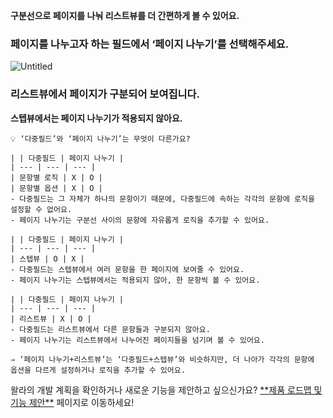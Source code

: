 
<Callout type='info' emoji="🔔">**구분선으로 페이지를 나눠 리스트뷰를 더 간편하게 볼 수 있어요.**</Callout>

### 페이지를 나누고자 하는 필드에서 ‘페이지 나누기’를 선택해주세요.

![Untitled](https://paprikastorage.com/images%2FdividingPage%2Fko%2F0.png)

### 리스트뷰에서 페이지가 구분되어 보여집니다.

<Callout type='warning' emoji="⚠️">**스텝뷰에서는 페이지 나누기가 적용되지 않아요.**</Callout>


    💡 ‘다중필드’와 ‘페이지 나누기’는 무엇이 다른가요?

    | | 다중필드 | 페이지 나누기 |
    | --- | --- | --- |
    | 문항별 로직 | X | O |
    | 문항별 옵션 | X | O |
    - 다중필드는 그 자체가 하나의 문항이기 때문에, 다중필드에 속하는 각각의 문항에 로직을 설정할 수 없어요.
    - 페이지 나누기는 구분선 사이의 문항에 자유롭게 로직을 추가할 수 있어요.

    | | 다중필드 | 페이지 나누기 |
    | --- | --- | --- |
    | 스텝뷰 | O | X |
    - 다중필드는 스텝뷰에서 여러 문항을 한 페이지에 보여줄 수 있어요.
    - 페이지 나누기는 스텝뷰에서는 적용되지 않아, 한 문항씩 볼 수 있어요.

    | | 다중필드 | 페이지 나누기 |
    | --- | --- | --- |
    | 리스트뷰 | X | O |
    - 다중필드는 리스트뷰에서 다른 문항들과 구분되지 않아요.
    - 페이지 나누기는 리스트뷰에서 나누어진 페이지들을 넘기며 볼 수 있어요.

    ⇒ ‘페이지 나누기+리스트뷰’는 ‘다중필드+스텝뷰’와 비슷하지만, 더 나아가 각각의 문항에 옵션을 다르게 설정하거나 로직을 추가할 수 있어요.


<Callout type='info' emoji="🔔">
    왈라의 개발 계획을 확인하거나 새로운 기능을 제안하고 싶으신가요? <a href='https://app.walla.my/signin?redirectUrl=/support/featureRequest'
                                            target="_blank" rel="noopener noreferrer"
                                            style={{textDecoration: 'underline'}}>**제품 로드맵 및 기능 제안**</a> 페이지로 이동하세요!
</Callout>